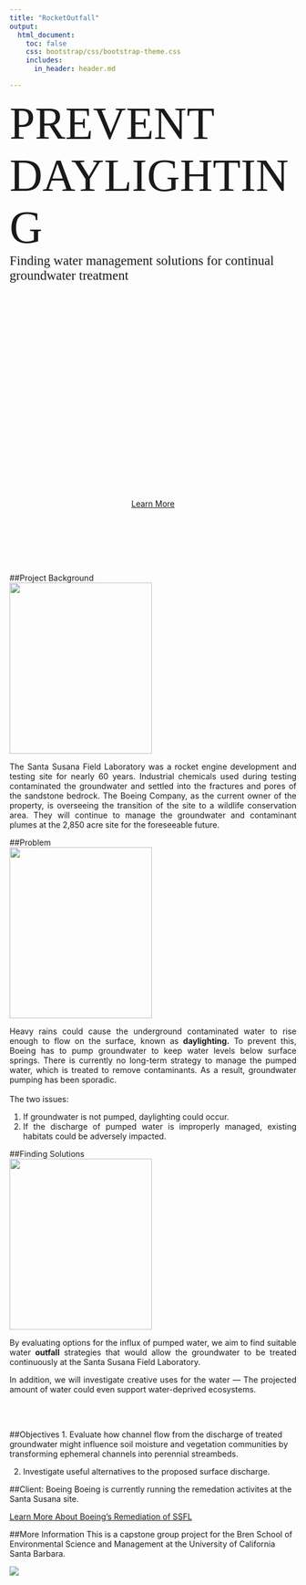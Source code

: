 ```yaml
---
title: "RocketOutfall"
output:
  html_document:
    toc: false
    css: bootstrap/css/bootstrap-theme.css
    includes:
      in_header: header.md

--- 
```


<div class="splash">
<span style="font-family: Oswald, bold; font-size: 80px;">PREVENT DAYLIGHTING</span>
<br />
<span style="font-family: Courgette; font-size: 23px;">Finding water management solutions for continual groundwater treatment</span>
</div>

<div style="height: 350px"></div>

<div style="text-align: center">
<a href="#project-background" class="btn btn-primary btn-lg"><span class="glyphicon glyphicon-star" aria-hidden="true"></span> Learn More</a>
</div>
<br />
<br />
<br />
<br />
<br />

##Project Background
<div style="row">
<div class="col-sm-4"><img src=images/bgcrop.jpg class="img-rounded" width=250 height=300 /></div>
<div style="text-align: justify">
The Santa Susana Field Laboratory was a rocket engine development and testing site for nearly 60 years. Industrial chemicals used during testing contaminated the groundwater and settled into the fractures and pores of the sandstone bedrock. The Boeing Company, as the current owner of the property, is overseeing the transition of the site to a wildlife conservation area. They will continue to manage the groundwater and contaminant plumes at the 2,850 acre site for the foreseeable future.
</div></div>

##Problem
<div style="row">
<div class="col-sm-4"><img src=images/RedWingedBlackbirdcrop.jpg class="img-rounded" width=250 height=300 /></div>
<div style="text-align: justify">
Heavy rains could cause the underground contaminated water to rise enough to flow on the surface, known as **daylighting.** To prevent this, Boeing has to pump groundwater to keep water levels below surface springs. There is currently no long-term strategy to manage the pumped water, which is treated to remove contaminants. As a result, groundwater pumping has been sporadic. 
<br />
<br />
The two issues:

1) If groundwater is not pumped, daylighting could occur.
2) If the discharge of pumped water is improperly managed, existing habitats could be adversely impacted.

</div></div>

##Finding Solutions
<div style="row">
<div class="col-sm-4"><img src=images/lizardcrop.jpg class="img-rounded" width=250 height=300 /></div>
<div style="text-align: justify">
By evaluating options for the influx of pumped water, we aim to find suitable water **outfall** strategies that would allow the groundwater to be treated continuously at the Santa Susana Field Laboratory. 

In addition, we will investigate creative uses for the water — The projected amount of water could even support water-deprived ecosystems. 

</div></div>
<br />
<br />

##Objectives
1.	Evaluate how channel flow from the discharge of treated groundwater might influence soil moisture and vegetation communities by transforming ephemeral channels into perennial streambeds.

2.  Investigate useful alternatives to the proposed surface discharge.

##Client: Boeing
Boeing is currently running the remedation activites at the Santa Susana site.

<a href="http://www.boeing.com/principles/environment/santa-susana/index.page" class="btn btn-primary btn-md"><span class="glyphicon glyphicon-star" aria-hidden="true"></span> Learn More About Boeing's Remediation of SSFL</a>

##More Information
This is a capstone group project for the Bren School of Environmental Science and Management at the University of California Santa Barbara.

<div style="width:500px">
[![](images/brenlogo.png)](http://www.esm.ucsb.edu/)
</div>